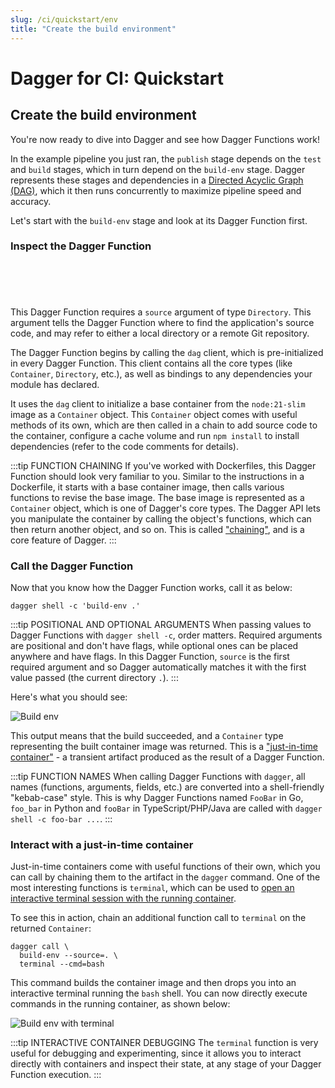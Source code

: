 ```yaml
---
slug: /ci/quickstart/env
title: "Create the build environment"
---
```


# Dagger for CI: Quickstart

## Create the build environment

You're now ready to dive into Dagger and see how Dagger Functions work!

In the example pipeline you just ran, the `publish` stage depends on the `test` and `build` stages, which in turn depend on the `build-env` stage. Dagger represents these stages and dependencies in a [Directed Acyclic Graph (DAG)](https://en.wikipedia.org/wiki/Directed_acyclic_graph), which it then runs concurrently to maximize pipeline speed and accuracy.

Let's start with the `build-env` stage and look at its Dagger Function first.

### Inspect the Dagger Function

<Tabs groupId="language">
<TabItem value="Go">

```go file=./snippets/env/go/main.go
```

</TabItem>
<TabItem value="Python">

```python file=./snippets/env/python/__init__.py
```

</TabItem>
<TabItem value="TypeScript">

```typescript file=./snippets/env/typescript/index.ts
```

</TabItem>
<TabItem value="PHP">

```php file=./snippets/env/php/src/HelloDagger.php
```

</TabItem>
<TabItem value="Java">

```java file=./snippets/env/java/src/main/java/io/dagger/modules/hellodagger/HelloDagger.java
```

</TabItem>
</Tabs>

This Dagger Function requires a `source` argument of type `Directory`. This argument tells the Dagger Function where to find the application's source code, and may refer to either a local directory or a remote Git repository.

The Dagger Function begins by calling the `dag` client, which is pre-initialized in every Dagger Function. This client contains all the core types (like `Container`, `Directory`, etc.), as well as bindings to any dependencies your module has declared.

It uses the `dag` client to initialize a base container from the `node:21-slim` image as a `Container` object. This `Container` object comes with useful methods of its own, which are then called in a chain to add source code to the container, configure a cache volume and run `npm install` to install dependencies (refer to the code comments for details).

:::tip FUNCTION CHAINING
If you've worked with Dockerfiles, this Dagger Function should look very familiar to you. Similar to the instructions in a Dockerfile, it starts with a base container image, then calls various functions to revise the base image. The base image is represented as a `Container` object, which is one of Dagger's core types. The Dagger API lets you manipulate the container by calling the object's functions, which can then return another object, and so on. This is called ["chaining"](../../features/programmable-pipelines.mdx), and is a core feature of Dagger.
:::

### Call the Dagger Function

Now that you know how the Dagger Function works, call it as below:

```shell
dagger shell -c 'build-env .'
```

:::tip POSITIONAL AND OPTIONAL ARGUMENTS
When passing values to Dagger Functions with `dagger shell -c`, order matters. Required arguments are positional and don't have flags, while optional ones can be placed anywhere and have flags. In this Dagger Function, `source` is the first required argument and so Dagger automatically matches it with the first value passed (the current directory `.`).
:::

Here's what you should see:

![Build env](/img/current_docs/quickstart/buildenv.gif)

This output means that the build succeeded, and a `Container` type representing the built container image was returned. This is a ["just-in-time container"](../../features/programmable-pipelines.mdx) - a transient artifact produced as the result of a Dagger Function.

:::tip FUNCTION NAMES
When calling Dagger Functions with `dagger`, all names (functions, arguments, fields, etc.) are converted into a shell-friendly "kebab-case" style. This is why Dagger Functions named `FooBar` in Go, `foo_bar` in Python and `fooBar` in TypeScript/PHP/Java are called with `dagger shell -c foo-bar ...`.
:::

### Interact with a just-in-time container

Just-in-time containers come with useful functions of their own, which you can call by chaining them to the artifact in the `dagger` command. One of the most interesting functions is `terminal`, which can be used to [open an interactive terminal session with the running container](../../features/debugging.mdx).

To see this in action, chain an additional function call to `terminal` on the returned `Container`:

```shell
dagger call \
  build-env --source=. \
  terminal --cmd=bash
```

This command builds the container image and then drops you into an interactive terminal running the `bash` shell. You can now directly execute commands in the running container, as shown below:

![Build env with terminal](/img/current_docs/quickstart/buildenv-terminal.gif)

:::tip INTERACTIVE CONTAINER DEBUGGING
The `terminal` function is very useful for debugging and experimenting, since it allows you to interact directly with containers and inspect their state, at any stage of your Dagger Function execution.
:::
